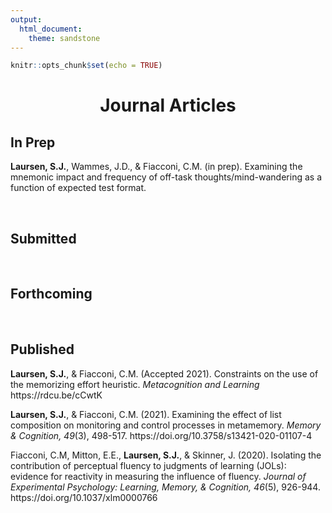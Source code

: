 ```yaml
---
output: 
  html_document:
    theme: sandstone
---
```


```r
knitr::opts_chunk$set(echo = TRUE)
```

<center> <h1>**Journal Articles**</h1> </center>

## In Prep

**Laursen, S.J.**, Wammes, J.D., & Fiacconi, C.M. (in prep). Examining the mnemonic impact and frequency of off-task thoughts/mind-wandering as a function of expected test format.

&nbsp;  

## Submitted



&nbsp;  

## Forthcoming  



&nbsp;  

## Published

**Laursen, S.J.**, & Fiacconi, C.M. (Accepted 2021). Constraints on the use of the memorizing effort heuristic. *Metacognition and Learning* https://rdcu.be/cCwtK

**Laursen, S.J.**, & Fiacconi, C.M. (2021). Examining the effect of list composition on monitoring and control processes in metamemory. *Memory & Cognition, 49*(3), 498-517. https://doi.org/10.3758/s13421-020-01107-4

Fiacconi, C.M, Mitton, E.E., **Laursen, S.J.**, & Skinner, J. (2020). Isolating the contribution of perceptual fluency to judgments of learning (JOLs): evidence for reactivity in measuring the influence of fluency. *Journal of Experimental Psychology: Learning, Memory, & Cognition, 46*(5), 926-944. https://doi.org/10.1037/xlm0000766
